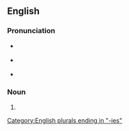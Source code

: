 ==English==

===Pronunciation===
* {{a|RP}} {{IPA|en|/ˈæb.ət.sēs/}}
* {{a|GenAm}} {{IPA|en|/ˈæb.ət.sēs/}}
* {{audio|en|en-ca-abbotcies.ogg|Audio (CA)}}

===Noun===
{{head|en|noun form}}

# {{plural of|en|abbotcy}}

[[Category:English plurals ending in "-ies"]]